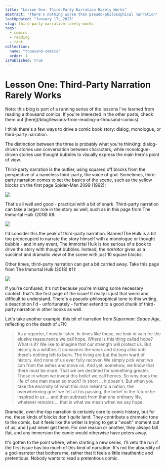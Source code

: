 ```yaml
---
title: "Lesson One: Third-Party Narration Rarely Works"
abstract: "There's nothing worse than pseudo-philosophical narration"
lastUpdated: "January 17, 2023"
slug: third-party-narration-rarely-works
tags:
  - comics
  - reading
  - rant
collection:
  name: "thousand-comics"
  order: 1
isPublished: true
---
```


# Lesson One: Third-Party Narration Rarely Works

<Info>
  Note: this blog is part of a running series of the lessons I've learned from reading a thousand
  comics. If you're interested in the other posts, check them out
  [here](/blog/lessons-from-reading-a-thousand-comics)
</Info>

I think there's a few ways to drive a comic book story: dialog, monologue, or third-party narration.

The distinction between the three is probably what you're thinking: dialog-driven stories use
conversation between characters, while monologue-driven stories use thought bubbles to visually
express the main hero's point of view.

Third-party narration is the outlier, using squared off blocks from the perspective of a nameless
third-party, the voice of god. Sometimes, third-party narration comes to set the basics of the
scene, such as the yellow blocks on the first page Spider-Man 2099 (1992):

<Image src="/blog/spiderman-2099.jpg" size="medium" width={1200} height={1845} />

That's all well and good - practical with a bit of snark. Third-party narration can take a larger
role in the story as well, such as in this page from The Immortal Hulk (2018) #8.

<Image src="/blog/hulk-transform.jpg" size="medium" width={1200} height={1845} />

I'd consider this the peak of third-party narration. Banner/The Hulk is a bit too preoccupied to
narrate the story himself with a monologue or thought bubble - and in any event, The Immortal Hulk
is too serious of a book to drive the story with thought bubbles. Instead, the _narrator_ gives us a
succinct and dramatic view of the scene with just 10 square blocks.

Other times, third-party narration can get a bit carried away. Take this page from The Immortal Hulk
(2018) #11:

<Image src="/blog/hulk-hell.jpg" size="medium" width={1200} height={1845} />

If you're confused, it's not because you're missing some necessary context: that's the first page of
the issue! It really is just that weird and difficult to understand. There's a pseudo-philosophical
tone to this writing, a description I'd - unfortunately - further extend to a good chunk of
third-party narration in other books as well.

Let's take another example: this bit of narration from _Superman: Space Age_, reflecting on the
death of JFK:

> As a reporter, I mostly listen. In times like these, we look in vain for the elusive reassurance
> we call hope. Where is this thing called hope? What is it? We like to imagine that our strength
> will protect us. But history is a wildfire. It consumes the weak and strong alike until there's
> nothing left to burn. The living are but the burn ward of history. And none of us ever fully
> recover. We simply pick what we can from the ashes and move on. And yet, somehow, we know that
> there must be more. That we are destined for something greater. Those in whom we invest this
> belief we call heroes. So why does the life of one man mean so much? In short ... it doesn't. But
> when you take the enormity of what this man meant to a nation, the overwhelming grief we felt at
> his passing, the belief in the future he inspired in us ... and then subtract from that one
> ordinary life, whatever remains ... that is what we mean when we say hope.

Dramatic, over-the-top narration is certainly core to comic history, but for me, these kinds of
blocks don't _quite_ land. They contribute a dramatic tone to the comic, but it feels like the
writer is trying to get a "woah" moment out of us, and I just never get there. For one reason or
another, they always fall flat, and any immersion the comic would otherwise have peters away.

It's gotten to the point where, when starting a new series, I'll veto the run if the first issue has
too much of this kind of narration. It's not the absurdity of a god-narrator that bothers me, rather
that it feels a little inauthentic and pretentious. Nobody wants to read a pretentious comic.
